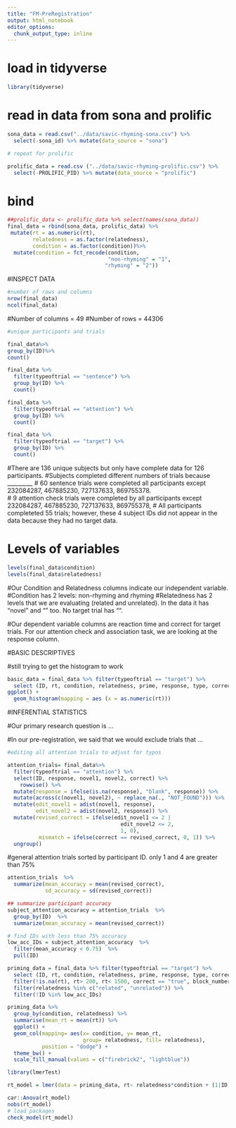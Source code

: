 ```yaml
---
title: "FM-PreRegistration"
output: html_notebook
editor_options: 
  chunk_output_type: inline
---
```

# load in tidyverse
```r
library(tidyverse)
```

# read in data from sona and prolific
```r
sona_data = read.csv("../data/savic-rhyming-sona.csv") %>%
  select(-sona_id) %>% mutate(data_source = "sona")

# repeat for prolific

prolific_data = read.csv ("../data/savic-rhyming-prolific.csv") %>%
  select(-PROLIFIC_PID) %>% mutate(data_source = "prolific")

```

# bind
```r
##prolific_data <- prolific_data %>% select(names(sona_data))
final_data = rbind(sona_data, prolific_data) %>%
 mutate(rt = as.numeric(rt),
        relatedness = as.factor(relatedness),
        condition = as.factor(condition))%>%
  mutate(condition = fct_recode(condition, 
                                "non-rhyming" = "1",
                               "rhyming" = "2"))
```
#INSPECT DATA
 
```r
#number of rows and columns 
nrow(final_data)
ncol(final_data)
```
#Number of columns = 49
#Number of rows = 44306


```r
#unique participants and trials

final_data%>% 
group_by(ID)%>% 
count()

final_data %>% 
  filter(typeoftrial == "sentence") %>%
  group_by(ID) %>% 
  count()

final_data %>% 
  filter(typeoftrial == "attention") %>%
  group_by(ID) %>% 
  count()

final_data %>% 
  filter(typeoftrial == "target") %>%
  group_by(ID) %>% 
  count()

```
#There are 136 unique subjects but only have complete data for 126 participants.
#Subjects completed different numbers of trials because _________
# 60 sentence trials were completed all participants except 232084287, 467885230, 727137633, 869755378.		
# 9 attention check trials were completed by all participants except 232084287, 467885230, 727137633, 869755378, 
# All participants completeted 55 trials; however, these 4 subject IDs did not appear in the data because they had no target data.


# Levels of variables
```r
levels(final_data$condition)
levels(final_data$relatedness)
```
#Our Condition and Relatedness columns indicate our independent variable.
#Condition has 2 levels: non-rhyming and rhyming
#Relatedness has 2 levels that we are evaluating (related and unrelated). In the data it has "novel" and "" too. No target trial has "". 

#Our dependent variable columns are reaction time and correct for target trials. For our attention check and association task, we are looking at the response column. 

#BASIC DESCRIPTIVES


#still trying to get the histogram to work
```r
basic_data = final_data %>% filter(typeoftrial == "target") %>% 
  select (ID, rt, condition, relatedness, prime, response, type, correct, block_number, target, correct_key) %>% 
ggplot() +
  geom_histogram(mapping = aes (x = as.numeric(rt)))

```

#INFERENTIAL STATISTICS

#Our primary research question is ...

#In our pre-registration, we said that we would exclude trials that ...
```r
#editing all attention trials to adjust for typos

attention_trials= final_data%>% 
  filter(typeoftrial == "attention") %>% 
  select(ID, response, novel1, novel2, correct) %>% 
    rowwise() %>%
  mutate(response = ifelse(is.na(response), "blank", response)) %>%
  mutate(across(c(novel1, novel2), ~ replace_na(., "NOT_FOUND"))) %>% 
  mutate(edit_novel1 = adist(novel1, response),
         edit_novel2 = adist(novel2, response)) %>% 
  mutate(revised_correct = ifelse(edit_novel1 <= 2 |
                                    edit_novel2 <= 2,
                                    1, 0),
          mismatch = ifelse(correct == revised_correct, 0, 1)) %>%
  ungroup()
```

#general attention trials sorted by participant ID. only 1 and 4 are greater than 75%
```r
attention_trials  %>% 
  summarize(mean_accuracy = mean(revised_correct), 
            sd_accuracy = sd(revised_correct))

## summarize participant accuracy 
subject_attention_accuracy = attention_trials  %>% 
  group_by(ID)  %>% 
  summarize(mean_accuracy = mean(revised_correct))

# find IDs with less than 75% accuracy
low_acc_IDs = subject_attention_accuracy  %>% 
  filter(mean_accuracy < 0.75)  %>% 
  pull(ID)
```

```r
priming_data = final_data %>% filter(typeoftrial == "target") %>% 
  select (ID, rt, condition, relatedness, prime, response, type, correct, block_number, target, correct_key) %>% 
  filter(!is.na(rt), rt> 200, rt< 1500, correct == "true", block_number == 1) %>% 
  filter(relatedness %in% c("related", "unrelated")) %>%
  filter(!ID %in% low_acc_IDs)

```

```r
priming_data %>%
  group_by(condition, relatedness) %>%
  summarise(mean_rt = mean(rt)) %>%
  ggplot() +
  geom_col(mapping= aes(x= condition, y= mean_rt, 
                        group= relatedness, fill= relatedness),
           position = "dodge") +
  theme_bw() +
  scale_fill_manual(values = c("firebrick2", "lightblue"))
```

```r
library(lmerTest)

rt_model = lmer(data = priming_data, rt~ relatedness*condition + (1|ID))
```

```r
car::Anova(rt_model)
nobs(rt_model)
# load packages
check_model(rt_model)
```





